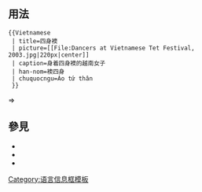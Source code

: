 <includeonly><!-- 在這裡加入模板的保護標識 --></includeonly><noinclude>{{template doc page viewed directly}}</noinclude>
<!-- 在本行下編輯模板說明 -->

== 用法 ==
<pre>{{Vietnamese
 | title=四身襖
 | picture=[[File:Dancers at Vietnamese Tet Festival, 2003.jpg|220px|center]]
 | caption=身着四身襖的越南女子
 | han-nom=襖四身
 | chuquocngu=Áo tứ thân
 }}</pre>

⇒

{{Vietnamese
 | title=四身襖
 | picture=[[File:Dancers at Vietnamese Tet Festival, 2003.jpg|220px|center]]
 | caption=身着四身襖的越南女子
 | han-nom=襖四身
 | chuquocngu=Áo tứ thân
 }}

== 參見 ==
*{{tl|vie}}
*{{tl|vi-nom}}
*{{tl|vi-gin}}
{{Jpn/doc/Related templates}}
<includeonly>
<!-- 本行下加入模板的分類 -->
[[Category:语言信息框模板]]
<!-- 本行下加入模板的跨語言鏈接 -->

</includeonly>